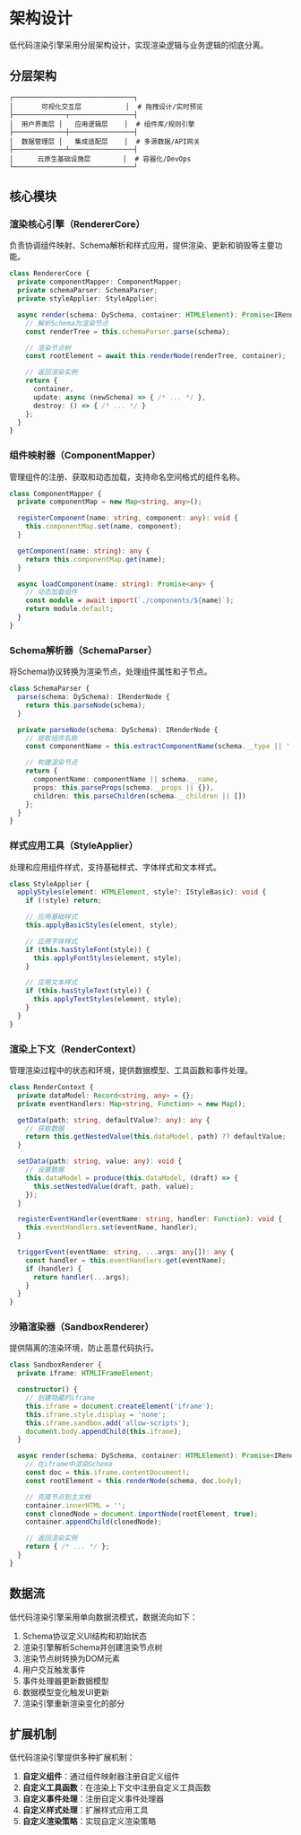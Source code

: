 # 架构设计

低代码渲染引擎采用分层架构设计，实现渲染逻辑与业务逻辑的彻底分离。

## 分层架构

```
┌──────────────────────────────┐
│       可视化交互层           │  # 拖拽设计/实时预览
├─────────────┬────────────────┤
│  用户界面层 │   应用逻辑层    │  # 组件库/规则引擎
├─────────────┼────────────────┤
│  数据管理层 │   集成适配层    │  # 多源数据/API网关
├─────────────┴────────────────┤
│      云原生基础设施层        │  # 容器化/DevOps
└──────────────────────────────┘
```

## 核心模块

### 渲染核心引擎（RendererCore）

负责协调组件映射、Schema解析和样式应用，提供渲染、更新和销毁等主要功能。

```typescript
class RendererCore {
  private componentMapper: ComponentMapper;
  private schemaParser: SchemaParser;
  private styleApplier: StyleApplier;

  async render(schema: DySchema, container: HTMLElement): Promise<IRenderInstance> {
    // 解析Schema为渲染节点
    const renderTree = this.schemaParser.parse(schema);

    // 渲染节点树
    const rootElement = await this.renderNode(renderTree, container);

    // 返回渲染实例
    return {
      container,
      update: async (newSchema) => { /* ... */ },
      destroy: () => { /* ... */ }
    };
  }
}
```

### 组件映射器（ComponentMapper）

管理组件的注册、获取和动态加载，支持命名空间格式的组件名称。

```typescript
class ComponentMapper {
  private componentMap = new Map<string, any>();

  registerComponent(name: string, component: any): void {
    this.componentMap.set(name, component);
  }

  getComponent(name: string): any {
    return this.componentMap.get(name);
  }

  async loadComponent(name: string): Promise<any> {
    // 动态加载组件
    const module = await import(`./components/${name}`);
    return module.default;
  }
}
```

### Schema解析器（SchemaParser）

将Schema协议转换为渲染节点，处理组件属性和子节点。

```typescript
class SchemaParser {
  parse(schema: DySchema): IRenderNode {
    return this.parseNode(schema);
  }

  private parseNode(schema: DySchema): IRenderNode {
    // 提取组件名称
    const componentName = this.extractComponentName(schema.__type || '');

    // 构建渲染节点
    return {
      componentName: componentName || schema.__name,
      props: this.parseProps(schema.__props || {}),
      children: this.parseChildren(schema.__children || [])
    };
  }
}
```

### 样式应用工具（StyleApplier）

处理和应用组件样式，支持基础样式、字体样式和文本样式。

```typescript
class StyleApplier {
  applyStyles(element: HTMLElement, style?: IStyleBasic): void {
    if (!style) return;

    // 应用基础样式
    this.applyBasicStyles(element, style);

    // 应用字体样式
    if (this.hasStyleFont(style)) {
      this.applyFontStyles(element, style);
    }

    // 应用文本样式
    if (this.hasStyleText(style)) {
      this.applyTextStyles(element, style);
    }
  }
}
```

### 渲染上下文（RenderContext）

管理渲染过程中的状态和环境，提供数据模型、工具函数和事件处理。

```typescript
class RenderContext {
  private dataModel: Record<string, any> = {};
  private eventHandlers: Map<string, Function> = new Map();

  getData(path: string, defaultValue?: any): any {
    // 获取数据
    return this.getNestedValue(this.dataModel, path) ?? defaultValue;
  }

  setData(path: string, value: any): void {
    // 设置数据
    this.dataModel = produce(this.dataModel, (draft) => {
      this.setNestedValue(draft, path, value);
    });
  }

  registerEventHandler(eventName: string, handler: Function): void {
    this.eventHandlers.set(eventName, handler);
  }

  triggerEvent(eventName: string, ...args: any[]): any {
    const handler = this.eventHandlers.get(eventName);
    if (handler) {
      return handler(...args);
    }
  }
}
```

### 沙箱渲染器（SandboxRenderer）

提供隔离的渲染环境，防止恶意代码执行。

```typescript
class SandboxRenderer {
  private iframe: HTMLIFrameElement;

  constructor() {
    // 创建隐藏的iframe
    this.iframe = document.createElement('iframe');
    this.iframe.style.display = 'none';
    this.iframe.sandbox.add('allow-scripts');
    document.body.appendChild(this.iframe);
  }

  async render(schema: DySchema, container: HTMLElement): Promise<IRenderInstance> {
    // 在iframe中渲染Schema
    const doc = this.iframe.contentDocument!;
    const rootElement = this.renderNode(schema, doc.body);

    // 克隆节点到主文档
    container.innerHTML = '';
    const clonedNode = document.importNode(rootElement, true);
    container.appendChild(clonedNode);

    // 返回渲染实例
    return { /* ... */ };
  }
}
```

## 数据流

低代码渲染引擎采用单向数据流模式，数据流向如下：

1. Schema协议定义UI结构和初始状态
2. 渲染引擎解析Schema并创建渲染节点树
3. 渲染节点树转换为DOM元素
4. 用户交互触发事件
5. 事件处理器更新数据模型
6. 数据模型变化触发UI更新
7. 渲染引擎重新渲染变化的部分

## 扩展机制

低代码渲染引擎提供多种扩展机制：

1. **自定义组件**：通过组件映射器注册自定义组件
2. **自定义工具函数**：在渲染上下文中注册自定义工具函数
3. **自定义事件处理**：注册自定义事件处理器
4. **自定义样式处理**：扩展样式应用工具
5. **自定义渲染策略**：实现自定义渲染策略
